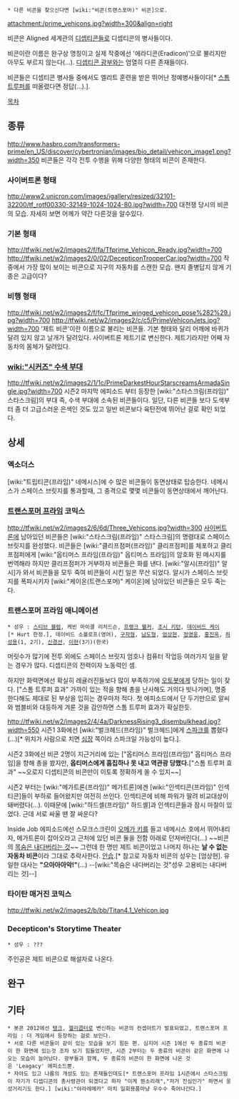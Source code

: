  * 다른 비콘을 찾으신다면 [wiki:"비콘(트랜스포머)" 비콘]으로.

attachment:/prime_vehicons.jpg?width=300&align=right

비콘은 Aligned 세계관의 [[디셉티콘]]들로 디셉티콘의 병사들이다.

비콘이란 이름은 완구상 명칭이고 실제 작중에선 '에라디콘(Eradicon)'으로 불리지만 아무도 부르지 않는다(…). [[디셉티콘 광부]]와는 엄열히 다른 존재들이다.

비콘들은 디셉티콘 병사들 중에서도 엘리트 훈련을 받은 뛰어난 정예병사들이다[* [[스톰트루퍼]]를 떠올렸다면 정답(…).].

[[목차]]

== 종류 ==
http://www.hasbro.com/transformers-prime/en_US/discover/cybertronian/images/bio_detail/vehicon_image1.png?width=350
비콘들은 각각 전투 수행을 위해 다양한 형태의 비콘이 존재한다.

=== 사이버트론 형태 ===
http://www2.unicron.com/images/igallery/resized/32101-32200/tf_rotf00330-32149-1024-1024-80.jpg?width=700
대전쟁 당시의 비콘의 모습. 자세히 보면 어께가 약간 다른것을 알수있다.

=== 기본 형태 ===
http://tfwiki.net/w2/images2/f/fa/Tfprime_Vehicon_Ready.jpg?width=700
http://tfwiki.net/w2/images2/0/02/DecepticonTrooperCar.jpg?width=700
작중에서 가장 많이 보이는 비콘으로 지구의 자동차를 스캔한 모습. 왠지 졸병답지 않게 기종은 고급이다?

=== 비행 형태 ===
http://tfwiki.net/w2/images2/f/fc/Tfprime_winged_vehicon_pose%282%29.jpg?width=700
http://tfwiki.net/w2/images2/c/c5/PrimeVehiconJets.jpg?width=700
'제트 비콘'이란 이름으로 불리는 비콘들. 기본 형태와 달리 어깨에 바퀴가 달려 있지 않고 날개가 달려있다. 사이버트론 제트기로 변신한다. 제트기라지만 어째 자동차의 몸체가 달려있다.

=== [[wiki:"시커즈" 수색 부대]] ===
http://tfwiki.net/w2/images2/1/1c/PrimeDarkestHourStarscreamsArmadaSingle.jpg?width=700
시즌2 마지막 에피소드 부터 등장한 [wiki:"스타스크림(프라임)" 스타스크림]의 부대 즉, 수색 부대에 소속된 비콘들이다. 일단, 다른 비콘들 보다 도색부터 좀 더 고급스러운 은색인 것도 있고 일반 비콘보다 육탄전에 뛰어난 걸로 확인 되었다.

== 상세 ==
=== 엑소더스 ===
[wiki:"트립티콘(프라임)" 네메시스]에 수 많은 비콘들이 동면상태로 탑승한다. 네메시스가 스페이스 브릿지를 통과할때, 그 충격으로 몇몇 비콘들이 동면상태에서 깨어난다.

=== [[트랜스포머 프라임]] 코믹스 ===
http://tfwiki.net/w2/images2/6/6d/Three_Vehicons.jpg?width=300
[[사이버트론]]에 남아있던 비콘들은 [wiki:"스타스크림(프라임)" 스타스크림]의 명령대로 스페이스 브릿지를 완성했다. 비콘들은 [wiki:"클리프점퍼(프라임)" 클리프점퍼]를 체포하고 클리프점퍼에게 [wiki:"옵티머스 프라임(프라임)" 옵티머스 프라임]의 암호화 된 메시지를 번역해라 하지만 클리프점퍼가 거부하자 비콘들은 화를 낸다. [wiki:"알시(프라임)" 알시]가 와서 비콘들을 모두 죽여 비콘들이 시킨 일은 무산 되었다. 알시가 스페이스 브릿지를 폭파시키자 [wiki:"케이온(트랜스포머)" 케이온]에 남아있던 비콘들은 모두 죽는다.

=== 트랜스포머 프라임 애니메이션 ===
 * 성우 : [[스티브 블럼]], 케빈 마이클 리처드슨, [[프랭크 웰커]], [[조시 키턴]], [[데이비드 케이]][* Hurt 한정.], 데이비드 소볼로프(영어), [[구자형]], [[남도형]], [[엄상현]], [[정영웅]], [[홍진욱]], [[하성용]](1, 2기), [[신경선]], [[이현]](3기)(한국)

머릿수가 많기에 전투 외에도 스페이스 브릿지 엄호나 컴퓨터 작업등 여러가지 일을 맡는 경우가 많다. 디셉티콘의 전력이자 노동력인 셈.

하지만 화력면에선 확실히 레귤러진들보다 많이 부족하기에 [[오토봇]]에게 당하는 일이 잦다. ["스톰 트루퍼 효과" 가까이 있는 적을 향해 총을 난사해도 거의다 빗나가며], 명중 한다해도 제대로 된 부상을 입히는 경우마저 적다. 첫 에피소드에서 단 두기만으로 알씨와 범블비와 대등하게 겨룬 것을 감안하면 스톰 트루퍼 효과가 확실한듯.

http://tfwiki.net/w2/images2/4/4a/DarknessRising3_disembulkhead.jpg?width=550
시즌1 3화에선 [wiki:"벌크헤드(프라임)" 벌크헤드]에게 [[스파크]]를 뽑혔다(…)[* 위치가 사람으로 치면 [[심장]] 쪽이라 스파크일 가능성이 높다.].

시즌2 3화에선 비콘 2명이 지근거리에 있는 ["옵티머스 프라임(프라임)" 옵티머스 프라임]을 향해 총을 쐈지만, '''옵티머스에게 흠집하나 못 내고 역관광 당했다.'''["스톰 트루퍼 효과" ~~오로지 디셉티콘의 비콘만이 이토록 정확하게 쏠 수 있지~~]

시즌2 부터는 [wiki:"메가트론(프라임)" 메가트론]에겐 [wiki:"인섹티콘(프라임)" 인섹티콘]들이 부하로 들어왔지만 여전히 쓰인다. 인섹티콘에 비해 파워가 딸려 비교대상이 돼버렸다(…). 이때문에 [wiki:"하드셸(프라임)" 하드셸]과 인섹티콘들과 잠시 마찰이 있었다. 근데 서로 싸울 땐 잘 싸운다?

Inside Job 에피소드에선 스모크스크린이 [[오메가 키]]를 들고 네메시스 호에서 뛰어내리자, 메가트론이 잡아오라고 근처에 있던 비콘 둘을 전함 아래로 던져버린다(...) ~~비콘의 [[목숨은 내다버리는 것]]~~ 그런데 한 명만 제트 비콘이었고 나머지 하나는 '''날 수 없는 자동차 비콘'''이라 그대로 추락사한다. [[안습]].[* 참고로 자동차 비콘의 성우는 [엄상현]. 유일한 대사는 '''"으아아아악!"'''(...) --[wiki:"목숨은 내다버리는 것"성우 고용비는 내다버리는 것]--]

=== 타이탄 매거진 코믹스 ===
http://tfwiki.net/w2/images2/b/bb/Titan4.1_Vehicon.jpg

=== Decepticon's Storytime Theater ===

 * 성우 : ???

주인공은 제트 비콘으로 해설자로 나온다.

== 완구 ==

== 기타 ==
 * 봇콘 2012에선 [[탱크]], [[헬리콥터]]로 변신하는 비콘의 컨셉아트가 발표되었고, 트랜스포머 프라임 : 더 게임에서 등장하는 걸로 보인다.
 * 서로 다른 비콘들이 같이 있는 모습을 보기 힘든 편. 심지어 시즌 1에선 두 종류의 비콘이 한 화면에 있는것 조차 보기 힘들었지만, 시즌 2부터는 두 종류의 비콘이 같은 화면에 나오는 모습이 늘어났다. 광부들과 함께, 두 종류의 비콘이 한 화면에 나온 것은 'Leagacy' 에피소드뿐.
 * 자아도 있고 나름의 개성도 있는 존재들인데도[* 트랜스포머 프라임 1시즌에서 스타스크림이 자기가 디셉디콘의 총사령관이 되겠다고 하자 "이게 뭔소리래","저거 진심인가" 하면서 웅성거리기도 한다.] [wiki:"야라레메카" 마치 일회용품마냥 우수수 죽어나간다.]
